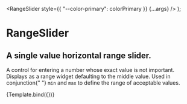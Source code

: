 
<Meta title="RangeSlider" component={RangeSlider} />

  <RangeSlider style={{ "--color-primary": colorPrimary }} {...args} />
);

# RangeSlider

## A single value horizontal range slider.

<p className="mdp">
  A control for entering a number whose exact value is not important. Displays
  as a range widget defaulting to the middle value. Used in conjunction{" "}
  <code>min</code> and <code>max</code> to define the range of acceptable
  values.
</p>

<Preview>
  <Story
    name="Primary"
    args={{
      initialValue: 50,
      step: 5,
      snap: true,
      showTicks: true,
      showLabels: true,
      showTooltip: true,
      rotateLabels: false,
      customLabels: [],
      prefix: "",
      suffix: "",
      width: 950,
      wideTrack: true,
      colorPrimary: "hotpink",
    }}
  >
    {Template.bind({})}
  </Story>
</Preview>

<Props story="Primary" />
